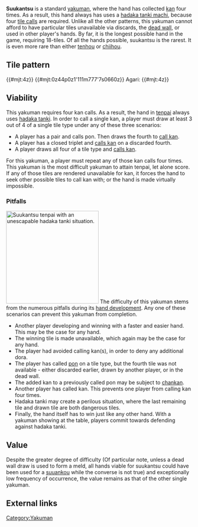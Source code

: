 {{Infobox yaku
|type        = Yakuman
|kanji       = 四槓子
|english     = Four kans
|value       = Yakuman
|yakuSpeed   = Extremely slow
|difficulty  = The most difficult
|yakuCombine = * [[Daisangen]]
* [[Suuankou]]
* [[Shousuushii]]
* [[Daisuushii]]
* [[Ryuuiisou]]
* [[Chinroutou]]
|gameExample = * [http://tenhou.net/0/?log=2009110921gm-0029-0000-ad0f061b&tw=1&ts=2 Single suited]
* [http://tenhou.net/0/?log=2013020807gm-0009-7447-8494ff98&tw=3&ts=2 With chinroutou]
* [http://tenhou.net/0/?log=2010101720gm-0009-0000-4e36568a&tw=2&ts=1 Four daiminkan]
* [http://tenhou.net/0/?log=2016051320gm-00c1-0000-3e439565&tw=2&ts=3 With suuankou]
}}

'''Suukantsu''' {{kana|四槓子}} is a standard [[yakuman]], where the hand has collected [[kan]] four times.  As a result, this hand always has uses a [[Tanki|hadaka tanki machi]], because four [[naki|tile calls]] are required.  Unlike all the other patterns, this yakuman cannot afford to have particular tiles unavailable via discards, the [[dead wall]], or used in other player's hands.  By far, it is the longest possible hand in the game, requiring 18-tiles.  Of all the hands possible, suukantsu is the rarest.  It is even more rare than either [[Tenhou and chiihou|tenhou]] or [[Tenhou and chiihou|chiihou]].

==Tile pattern==

{{#mjt:4z}} {{#mjt:0z44p0z1'111m777'7s0660z}} Agari: {{#mjt:4z}}

==Viability==
This yakuman requires four kan calls.  As a result, the hand in [[tenpai]] always uses [[Tanki|hadaka tanki]].  In order to call a single kan, a player must draw at least 3 out of 4 of a single tile type under any of these three scenarios:

* A player has a pair and calls pon.  Then draws the fourth to [[shouminkan|call kan]].
* A player has a closed triplet and [[daiminkan|calls kan]] on a discarded fourth.
* A player draws all four of a tile type and [[ankan|calls kan]].

For this yakuman, a player must repeat any of those kan calls four times.  This yakuman is the most difficult yakuman to attain tenpai, let alone score.  If any of those tiles are rendered unavailable for kan, it forces the hand to seek other possible tiles to call kan with; or the hand is made virtually impossible.

===Pitfalls===
[[Image:Hadakabind.png|thumb|250px|right|Suukantsu tenpai with an [http://tenhou.net/0/?log=2014031007gm-0009-7447-xfcc2dd624f0d&tw=3 unescapable hadaka tanki situation].]]
The difficulty of this yakuman stems from the numerous pitfalls during its [[Tile efficiency|hand development]].  Any one of these scenarios can prevent this yakuman from completion.

* Another player developing and winning with a faster and easier hand.  This may be the case for any hand.
* The winning tile is made unavailable, which again may be the case for any hand.
* The player had avoided calling kan(s), in order to deny any additional dora.
* The player has called [[pon]] on a tile type, but the fourth tile was not available - either discarded earlier, drawn by another player, or in the dead wall.
* The added kan to a previously called pon may be subject to [[chankan]].
* Another player has called kan.  This prevents one player from calling kan four times.
* Hadaka tanki may create a perilous situation, where the last remaining tile and drawn tile are both dangerous tiles.
* Finally, the hand itself has to win just like any other hand.  With a yakuman showing at the table, players commit towards defending against hadaka tanki.

==Value==
Despite the greater degree of difficulty (Of particular note, unless a dead wall draw is used to form a meld, all hands viable for suukantsu could have been used for a [[suuankou]] while the converse is not true) and exceptionally low frequency of occurrence, the value remains as that of the other single yakuman.

==External links==
{{jpwiki|四槓子}}
{{Youtube
| url         = https://www.youtube.com/watch?v=luRbYfi0qPg| linkname    = 雀龍門でこれはひどい麻雀 四槓子・四暗刻単騎 聴牌| description = Tenpai with [[suuankou tanki]]}}
[[Category:Yakuman]]

{{Navbox yaku}}